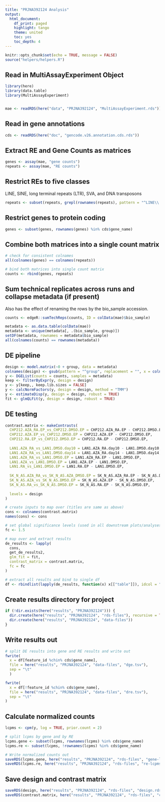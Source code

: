 ```yaml
---
title: "PRJNA392124 Analysis"
output:
  html_document:
    df_print: paged
    highlight: tango
    theme: united
    toc: yes
    toc_depth: 4
---
```


```r
knitr::opts_chunk$set(echo = TRUE, message = FALSE)
source("helpers/helpers.R")
```

## Read in MultiAssayExperiment Object

```r
library(here)
library(data.table)
library(MultiAssayExperiment)


mae <- readRDS(here("data", "PRJNA392124", "MultiAssayExperiment.rds"))
```

## Read in gene annotations

```r
cds <- readRDS(here("doc", "gencode.v26.annotation.cds.rds"))
```

## Extract RE and Gene Counts as matrices

```r
genes <- assay(mae, "gene counts")
repeats <- assay(mae, "RE counts")
```

## Restrict REs to five classes

LINE, SINE, long terminal repeats (LTR), SVA, and DNA transposons

```r
repeats <- subset(repeats, grepl(rownames(repeats), pattern = "^LINE\\.|^SINE\\.|^LTR\\.|.*\\.SVA\\..*|^DNA\\."))
```

## Restrict genes to protein coding

```r
genes <- subset(genes, rownames(genes) %in% cds$gene_name)
```

## Combine both matrices into a single count matrix

```r
# check for consistent colnames
all(colnames(genes) == colnames(repeats))

# bind both matrices into single count matrix
counts <- rbind(genes, repeats)
```

## Sum technical replicates across runs and collapse metadata (if present)

Also has the effect of renaming the rows by the bio_sample accession.

```r
counts <- edgeR::sumTechReps(counts, ID = colData(mae)$bio_sample)

metadata <- as.data.table(colData(mae))
metadata <- unique(metadata[, .(bio_sample, group)])
setDF(metadata, rownames = metadata$bio_sample)
all(colnames(counts) == rownames(metadata))
```

## DE pipeline

```r
design <- model.matrix(~0 + group, data = metadata)
colnames(design) <- gsub(pattern = "^group", replacement = "", x = colnames(design))
y <- DGEList(counts = counts, samples = metadata)
keep <- filterByExpr(y, design = design)
y <- y[keep,, keep.lib.sizes = FALSE]
y <- calcNormFactors(y, design = design, method = "TMM")
y <- estimateDisp(y, design = design, robust = TRUE)
fit <- glmQLFit(y, design = design, robust = TRUE)
```

## DE testing

```r
contrast.matrix <- makeContrasts(
  CHP212.AZA_RA.EP_vs_CHP212.DMSO.EP = CHP212.AZA_RA.EP - CHP212.DMSO.EP,
  CHP212.AZA.EP_vs_CHP212.DMSO.EP = CHP212.AZA.EP - CHP212.DMSO.EP,
  CHP212.RA.EP_vs_CHP212.DMSO.EP = CHP212.RA.EP - CHP212.DMSO.EP,
  
  LAN1.AZA_RA_vs_LAN1.DMSO.day10 = LAN1.AZA_RA.day10 - LAN1.DMSO.day10,
  LAN1.AZA_RA_vs_LAN1.DMSO.day14 = LAN1.AZA_RA.day14 - LAN1.DMSO.day14,
  LAN1.AZA_RA_vs_LAN1.DMSO.EP = LAN1.AZA_RA.EP - LAN1.DMSO.EP,
  LAN1.AZA_vs_LAN1.DMSO.EP = LAN1.AZA.EP - LAN1.DMSO.EP,
  LAN1.RA_vs_LAN1.DMSO.EP = LAN1.RA.EP - LAN1.DMSO.EP,
  
  SK_N_AS.AZA_RA_vs_SK_N_AS.AZA_DMSO.EP = SK_N_AS.AZA_RA.EP - SK_N_AS.DMSO.EP,
  SK_N_AS.AZA_vs_SK_N_AS.DMSO.EP = SK_N_AS.AZA.EP - SK_N_AS.DMSO.EP,
  SK_N_AS.RA_vs_SK_N_AS.DMSO.EP = SK_N_AS.RA.EP - SK_N_AS.DMSO.EP,
  
  levels = design
)

# create inputs to map over (titles are same as above)
cons <- colnames(contrast.matrix)
names(cons) <- cons

# set global significance levels (used in all downstream plots/analyses)
fc <- 1.5

# map over and extract results
de_results <- lapply(
  cons, 
  get_de_results2, 
  glm_fit = fit, 
  contrast_matrix = contrast.matrix,
  fc = fc
)

# extract all results and bind to single df
df <- rbindlist(lapply(de_results, function(x) x[["table"]]), idcol = "contrast")
```

## Create results directory for project

```r
if (!dir.exists(here("results", "PRJNA392124"))) {
  dir.create(here("results", "PRJNA392124", "rds-files"), recursive = TRUE)
  dir.create(here("results", "PRJNA392124", "data-files"))
}
```

## Write results out

```r
# split DE results into gene and RE results and write out
fwrite(
  x = df[feature_id %chin% cds$gene_name],
  file = here("results", "PRJNA392124", "data-files", "dge.tsv"),
  sep = "\t"
  )

fwrite(
  x = df[!feature_id %chin% cds$gene_name],
  file = here("results", "PRJNA392124", "data-files", "dre.tsv"),
  sep = "\t"
)
```

## Calculate normalized counts

```r
lcpms <- cpm(y, log = TRUE, prior.count = 2)

# split lcpms by gene and by RE
lcpms.gene <- subset(lcpms, rownames(lcpms) %in% cds$gene_name)
lcpms.re <- subset(lcpms, !rownames(lcpms) %in% cds$gene_name)

# Write normalized counts out
saveRDS(lcpms.gene, here("results", "PRJNA392124", "rds-files", "gene-lcpms.rds"))
saveRDS(lcpms.re, here("results", "PRJNA392124", "rds-files", "re-lcpms.rds"))
```

## Save design and contrast matrix

```r
saveRDS(design, here("results", "PRJNA392124", "rds-files", "design.rds"))
saveRDS(contrast.matrix, here("results", "PRJNA392124", "rds-files", "contrast-matrix.rds"))
```
